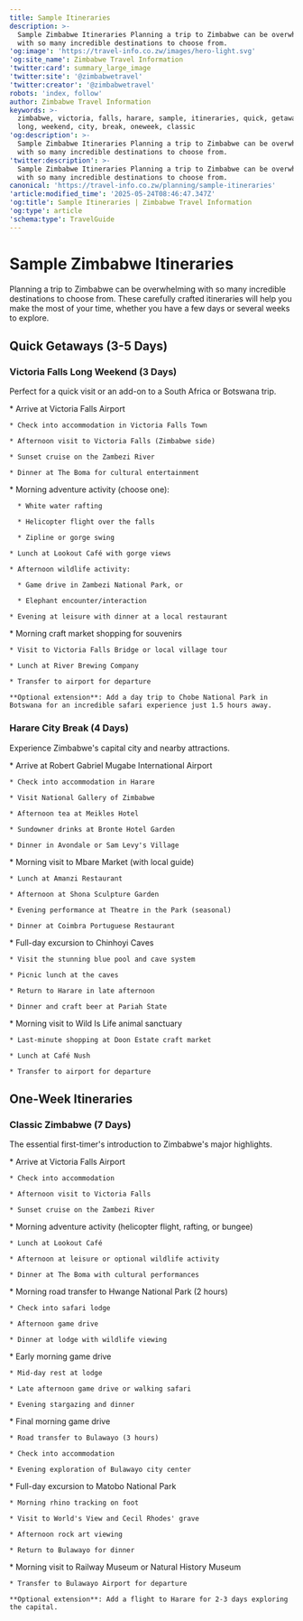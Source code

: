 ```yaml
---
title: Sample Itineraries
description: >-
  Sample Zimbabwe Itineraries Planning a trip to Zimbabwe can be overwhelming
  with so many incredible destinations to choose from.
'og:image': 'https://travel-info.co.zw/images/hero-light.svg'
'og:site_name': Zimbabwe Travel Information
'twitter:card': summary_large_image
'twitter:site': '@zimbabwetravel'
'twitter:creator': '@zimbabwetravel'
robots: 'index, follow'
author: Zimbabwe Travel Information
keywords: >-
  zimbabwe, victoria, falls, harare, sample, itineraries, quick, getaways, days,
  long, weekend, city, break, oneweek, classic
'og:description': >-
  Sample Zimbabwe Itineraries Planning a trip to Zimbabwe can be overwhelming
  with so many incredible destinations to choose from.
'twitter:description': >-
  Sample Zimbabwe Itineraries Planning a trip to Zimbabwe can be overwhelming
  with so many incredible destinations to choose from.
canonical: 'https://travel-info.co.zw/planning/sample-itineraries'
'article:modified_time': '2025-05-24T08:46:47.347Z'
'og:title': Sample Itineraries | Zimbabwe Travel Information
'og:type': article
'schema:type': TravelGuide
---
```


# Sample Zimbabwe Itineraries

Planning a trip to Zimbabwe can be overwhelming with so many incredible destinations to choose from. These carefully crafted itineraries will help you make the most of your time, whether you have a few days or several weeks to explore.

## Quick Getaways (3-5 Days)

### Victoria Falls Long Weekend (3 Days)

Perfect for a quick visit or an add-on to a South Africa or Botswana trip.

<AccordionGroup>
  <Accordion icon="1" title="Day 1: Arrival & Falls Visit">
    * Arrive at Victoria Falls Airport

    * Check into accommodation in Victoria Falls Town

    * Afternoon visit to Victoria Falls (Zimbabwe side)

    * Sunset cruise on the Zambezi River

    * Dinner at The Boma for cultural entertainment
  </Accordion>

  <Accordion icon="2" title="Day 2: Adventure Activities">
    * Morning adventure activity (choose one):

      * White water rafting

      * Helicopter flight over the falls

      * Zipline or gorge swing

    * Lunch at Lookout Café with gorge views

    * Afternoon wildlife activity:

      * Game drive in Zambezi National Park, or

      * Elephant encounter/interaction

    * Evening at leisure with dinner at a local restaurant
  </Accordion>

  <Accordion icon="3" title="Day 3: Cultural Activities & Departure">
    * Morning craft market shopping for souvenirs

    * Visit to Victoria Falls Bridge or local village tour

    * Lunch at River Brewing Company

    * Transfer to airport for departure

    **Optional extension**: Add a day trip to Chobe National Park in Botswana for an incredible safari experience just 1.5 hours away.
  </Accordion>
</AccordionGroup>

### Harare City Break (4 Days)

Experience Zimbabwe's capital city and nearby attractions.

<AccordionGroup>
  <Accordion icon="1" title="Day 1: Arrival & City Orientation">
    * Arrive at Robert Gabriel Mugabe International Airport

    * Check into accommodation in Harare

    * Visit National Gallery of Zimbabwe

    * Afternoon tea at Meikles Hotel

    * Sundowner drinks at Bronte Hotel Garden

    * Dinner in Avondale or Sam Levy's Village
  </Accordion>

  <Accordion icon="2" title="Day 2: Cultural Immersion">
    * Morning visit to Mbare Market (with local guide)

    * Lunch at Amanzi Restaurant

    * Afternoon at Shona Sculpture Garden

    * Evening performance at Theatre in the Park (seasonal)

    * Dinner at Coimbra Portuguese Restaurant
  </Accordion>

  <Accordion icon="3" title="Day 3: Day Trip to Chinhoyi">
    * Full-day excursion to Chinhoyi Caves

    * Visit the stunning blue pool and cave system

    * Picnic lunch at the caves

    * Return to Harare in late afternoon

    * Dinner and craft beer at Pariah State
  </Accordion>

  <Accordion icon="4" title="Day 4: Nature & Departure">
    * Morning visit to Wild Is Life animal sanctuary

    * Last-minute shopping at Doon Estate craft market

    * Lunch at Café Nush

    * Transfer to airport for departure
  </Accordion>
</AccordionGroup>

## One-Week Itineraries

### Classic Zimbabwe (7 Days)

The essential first-timer's introduction to Zimbabwe's major highlights.

<AccordionGroup>
  <Accordion icon="1" title="Day 1: Victoria Falls Arrival">
    * Arrive at Victoria Falls Airport

    * Check into accommodation

    * Afternoon visit to Victoria Falls

    * Sunset cruise on the Zambezi River
  </Accordion>

  <Accordion icon="2" title="Day 2: Victoria Falls Activities">
    * Morning adventure activity (helicopter flight, rafting, or bungee)

    * Lunch at Lookout Café

    * Afternoon at leisure or optional wildlife activity

    * Dinner at The Boma with cultural performances
  </Accordion>

  <Accordion icon="3" title="Day 3: Transfer to Hwange">
    * Morning road transfer to Hwange National Park (2 hours)

    * Check into safari lodge

    * Afternoon game drive

    * Dinner at lodge with wildlife viewing
  </Accordion>

  <Accordion icon="4" title="Day 4: Hwange Safari">
    * Early morning game drive

    * Mid-day rest at lodge

    * Late afternoon game drive or walking safari

    * Evening stargazing and dinner
  </Accordion>

  <Accordion icon="5" title="Day 5: Hwange to Bulawayo">
    * Final morning game drive

    * Road transfer to Bulawayo (3 hours)

    * Check into accommodation

    * Evening exploration of Bulawayo city center
  </Accordion>

  <Accordion icon="6" title="Day 6: Matobo Hills">
    * Full-day excursion to Matobo National Park

    * Morning rhino tracking on foot

    * Visit to World's View and Cecil Rhodes' grave

    * Afternoon rock art viewing

    * Return to Bulawayo for dinner
  </Accordion>

  <Accordion icon="7" title="Day 7: Departure">
    * Morning visit to Railway Museum or Natural History Museum

    * Transfer to Bulawayo Airport for departure

    **Optional extension**: Add a flight to Harare for 2-3 days exploring the capital.
  </Accordion>
</AccordionGroup>
